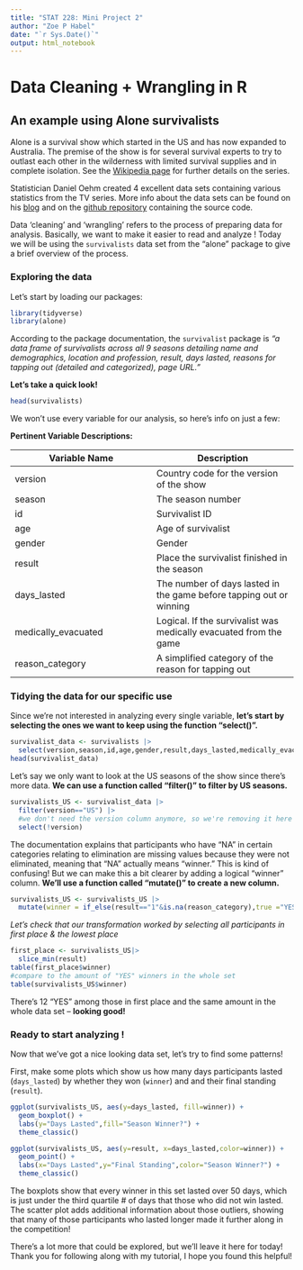 ```yaml
---
title: "STAT 228: Mini Project 2"
author: "Zoe P Habel"
date: "`r Sys.Date()`"
output: html_notebook
---
```


# Data Cleaning + Wrangling in R

## An example using Alone survivalists

Alone is a survival show which started in the US and has now expanded to Australia. The premise of the show is for several survival experts to try to outlast each other in the wilderness with limited survival supplies and in complete isolation. See the [Wikipedia page](https://en.wikipedia.org/wiki/Alone_(TV_series)) for further details on the series.

Statistician Daniel Oehm created 4 excellent data sets containing various statistics from the TV series. More info about the data sets can be found on his [blog](https://gradientdescending.com/alone-r-package-datasets-from-the-survival-tv-series/) and on the [github repository](https://github.com/doehm/alone) containing the source code.

Data 'cleaning' and 'wrangling' refers to the process of preparing data for analysis. Basically, we want to make it easier to read and analyze ! Today we will be using the `survivalists` data set from the "alone" package to give a brief overview of the process.

### Exploring the data

Let's start by loading our packages:

```r
library(tidyverse)
library(alone)
```

According to the package documentation, the `survivalist` package is *"a data frame of survivalists across all 9 seasons detailing name and demographics, location and profession, result, days lasted, reasons for tapping out (detailed and categorized), page URL."*

**Let's take a quick look!**

```r
head(survivalists)
```

We won't use every variable for our analysis, so here's info on just a few:

**Pertinent Variable Descriptions:**

| Variable Name | Description |
|------------------------------------|------------------------------------|
| version | Country code for the version of the show |
| season | The season number |
| id | Survivalist ID |
| age | Age of survivalist |
| gender | Gender |
| result | Place the survivalist finished in the season |
| days_lasted | The number of days lasted in the game before tapping out or winning |
| medically_evacuated | Logical. If the survivalist was medically evacuated from the game |
| reason_category | A simplified category of the reason for tapping out |

### Tidying the data for our specific use

Since we're not interested in analyzing every single variable, **let's start by selecting the ones we want to keep using the function "select()".**

```r
survivalist_data <- survivalists |>
  select(version,season,id,age,gender,result,days_lasted,medically_evacuated,reason_category)
head(survivalist_data)
```

Let's say we only want to look at the US seasons of the show since there's more data. **We can use a function called "filter()" to filter by US seasons.**

```r
survivalists_US <- survivalist_data |>
  filter(version=="US") |>
  #we don't need the version column anymore, so we're removing it here
  select(!version)
```

The documentation explains that participants who have "NA" in certain categories relating to elimination are missing values because they were not eliminated, meaning that "NA" actually means "winner." This is kind of confusing! But we can make this a bit clearer by adding a logical "winner" column. **We'll use a function called "mutate()" to create a new column.**

```r
survivalists_US <- survivalists_US |>
  mutate(winner = if_else(result=="1"&is.na(reason_category),true ="YES",false = "NO")) 
```

*Let's check that our transformation worked by selecting all participants in first place & the lowest place*

```r
first_place <- survivalists_US|>
  slice_min(result)
table(first_place$winner)
#compare to the amount of "YES" winners in the whole set
table(survivalists_US$winner)
```

There's 12 "YES" among those in first place and the same amount in the whole data set -- **looking good!**

### Ready to start analyzing !

Now that we've got a nice looking data set, let's try to find some patterns! 

First, make some plots which show us how many days participants lasted (`days_lasted`) by whether they won (`winner`) and and their final standing (`result`).

```r
ggplot(survivalists_US, aes(y=days_lasted, fill=winner)) +
  geom_boxplot() +
  labs(y="Days Lasted",fill="Season Winner?") +
  theme_classic()

ggplot(survivalists_US, aes(y=result, x=days_lasted,color=winner)) +
  geom_point() +
  labs(x="Days Lasted",y="Final Standing",color="Season Winner?") +
  theme_classic()
```
The boxplots show that every winner in this set lasted over 50 days, which is just under the third quartile # of days that those who did not win lasted. The scatter plot adds additional information about those outliers, showing that many of those participants who lasted longer made it further along in the competition!

There's a lot more that could be explored, but we'll leave it here for today! Thank you for following along with my tutorial, I hope you found this helpful!
